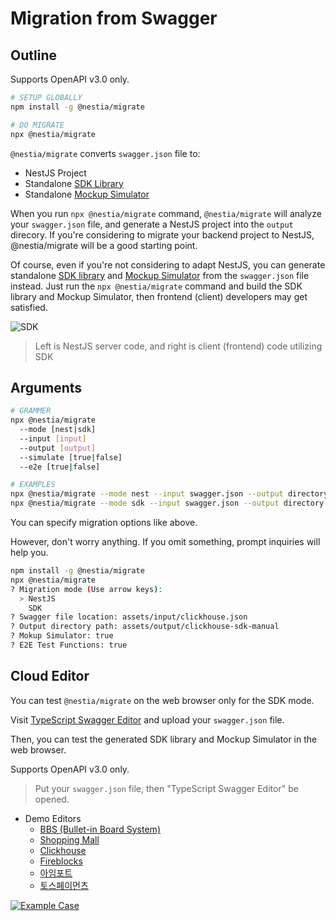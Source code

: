 

# Migration from Swagger
## Outline
<Callout type="warning">
Supports OpenAPI v3.0 only.
</Callout>

```bash filename="Terminal" copy showLineNumbers {}
# SETUP GLOBALLY
npm install -g @nestia/migrate

# DO MIGRATE
npx @nestia/migrate
```

`@nestia/migrate` converts `swagger.json` file to:

  - NestJS Project
  - Standalone [SDK Library](./sdk/sdk)
  - Standalone [Mockup Simulator](./sdk/simulator)

When you run `npx @nestia/migrate` command, `@nestia/migrate` will analyze your `swagger.json` file, and generate a NestJS project into the `output` direcory. If you're considering to migrate your backend project to NestJS, @nestia/migrate will be a good starting point.

Of course, even if you're not considering to adapt NestJS, you can generate standalone [SDK library](./sdk/sdk) and [Mockup Simulator](./sdk/simulator) from the `swagger.json` file instead. Just run the `npx @nestia/migrate` command and build the SDK library and Mockup Simulator, then frontend (client) developers may get satisfied.

![SDK](https://user-images.githubusercontent.com/13158709/215004990-368c589d-7101-404e-b81b-fbc936382f05.gif)

> Left is NestJS server code, and right is client (frontend) code utilizing SDK




## Arguments
```bash filename="Terminal" copy showLineNumbers {}
# GRAMMER
npx @nestia/migrate 
  --mode [nest|sdk] 
  --input [input] 
  --output [output] 
  --simulate [true|false]
  --e2e [true|false]

# EXAMPLES
npx @nestia/migrate --mode nest --input swagger.json --output directory --simulate false --e2e false
npx @nestia/migrate --mode sdk --input swagger.json --output directory --simulate true --e2e true
```

You can specify migration options like above. 

However, don't worry anything. If you omit something, prompt inquiries will help you. 

```bash
npm install -g @nestia/migrate
npx @nestia/migrate
? Migration mode (Use arrow keys):
  > NestJS
    SDK
? Swagger file location: assets/input/clickhouse.json
? Output directory path: assets/output/clickhouse-sdk-manual
? Mokup Simulator: true
? E2E Test Functions: true
```




## Cloud Editor
You can test `@nestia/migrate` on the web browser only for the SDK mode.

Visit [TypeScript Swagger Editor](./editor) and upload your `swagger.json` file. 

Then, you can test the generated SDK library and Mockup Simulator in the web browser. 

<Callout type="warning">
  Supports OpenAPI v3.0 only.
</Callout>

<EditorMovie />

> Put your `swagger.json` file, then "TypeScript Swagger Editor" be opened.

  - Demo Editors
    - [BBS (Bullet-in Board System)](https://stackblitz.com/edit/cnqjhx?file=README.md,test%2Fstart.ts&startScript=test:simulate)
    - [Shopping Mall](https://stackblitz.com/edit/kz8dfn?file=README.md,test%2Fstart.ts&startScript=test:simulate)
    - [Clickhouse](https://stackblitz.com/edit/dbb9ed?file=README.md,test%2Fstart.ts&startScript=test:simulate)
    - [Fireblocks](https://stackblitz.com/edit/it52ck?file=README.md,test%2Fstart.ts&startScript=test:simulate)
    - [아임포트](https://stackblitz.com/edit/jfqdiv?file=README.md,test%2Fstart.ts&startScript=test:simulate)
    - [토스페이먼츠](https://stackblitz.com/edit/l1eczm?file=README.md,test%2Fstart.ts&startScript=test:simulate)

[![Example Case](/images/editor/stackblitz.png)](https://stackblitz.com/edit/kz8dfn?file=README.md,test%2Fstart.ts&startScript=test:simulate)